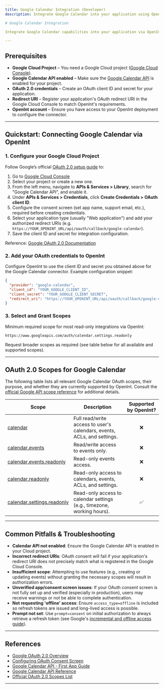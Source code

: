 ```yaml
---
title: Google Calendar Integration (Developer)
description: Integrate Google Calendar into your application using OpenInt with OAuth 2.0 authentication. Includes supported scopes, step-by-step setup, code examples, troubleshooting, and links to official resources.

# Google Calendar Integration

Integrate Google Calendar capabilities into your application via OpenInt, enabling seamless bi-directional event sync, user calendar settings access, and more. This guide provides the technical steps to authenticate users via OAuth 2.0, manage scopes, and ensure a robust integration for your SaaS product.

---
```


## Prerequisites

- **Google Cloud Project** – You need a Google Cloud project ([Google Cloud Console](https://console.developers.google.com/)).
- **Google Calendar API enabled** – Make sure the [Google Calendar API](https://developers.google.com/workspace/calendar/api) is enabled for your project.
- **OAuth 2.0 credentials** – Create an OAuth client ID and secret for your application.
- **Redirect URI** – Register your application's OAuth redirect URI in the Google Cloud Console to match OpenInt's requirements.
- **OpenInt account** – Ensure you have access to your OpenInt deployment to configure the connector.

---

## Quickstart: Connecting Google Calendar via OpenInt

### 1. Configure your Google Cloud Project

Follow Google’s official [OAuth 2.0 setup guide](https://developers.google.com/identity/protocols/oauth2) to:

1. Go to [Google Cloud Console](https://console.developers.google.com/)
2. Select your project or create a new one.
3. From the left menu, navigate to **APIs & Services > Library**, search for "Google Calendar API", and enable it.
4. Under **APIs & Services > Credentials**, click **Create Credentials > OAuth client ID**.
5. Configure the consent screen (set app name, support email, etc.), required before creating credentials.
6. Select your application type (usually "Web application") and add your authorized redirect URIs (e.g. `https://YOUR_OPENINT_URL/api/oauth/callback/google-calendar`).
7. Save the client ID and secret for integration configuration.

Reference: [Google OAuth 2.0 Documentation](https://developers.google.com/identity/protocols/oauth2)

### 2. Add your OAuth credentials to OpenInt

Configure OpenInt to use the client ID and secret you obtained above for the Google Calendar connector. Example configuration snippet:

```json
{
  "provider": "google-calendar",
  "client_id": "YOUR_GOOGLE_CLIENT_ID",
  "client_secret": "YOUR_GOOGLE_CLIENT_SECRET",
  "redirect_uri": "https://YOUR_OPENINT_URL/api/oauth/callback/google-calendar"
}
```

### 3. Select and Grant Scopes

Minimum required scope for most read-only integrations via OpenInt:

```
https://www.googleapis.com/auth/calendar.settings.readonly
```

Request broader scopes as required (see table below for all available and supported scopes).

---

## OAuth 2.0 Scopes for Google Calendar

The following table lists all relevant Google Calendar OAuth scopes, their purpose, and whether they are currently supported by OpenInt. Consult the [official Google API scope reference](https://developers.google.com/identity/protocols/oauth2/scopes#calendar) for additional details.

| Scope | Description | Supported by OpenInt? |
|-------|-------------|:---------------------:|
| <Tooltip tip="Full access to calendars including management of events, ACLs, and settings.">[calendar](https://www.googleapis.com/auth/calendar)</Tooltip> | Full read/write access to user's calendars, events, ACLs, and settings. | ❌ |
| <Tooltip tip="Read/write access to calendar events only.">[calendar.events](https://www.googleapis.com/auth/calendar.events)</Tooltip> | Read/write access to events only. | ❌ |
| <Tooltip tip="Read-only access to calendar events.">[calendar.events.readonly](https://www.googleapis.com/auth/calendar.events.readonly)</Tooltip> | Read-only events access. | ❌ |
| <Tooltip tip="Read-only access to calendars, events, ACLs, and settings.">[calendar.readonly](https://www.googleapis.com/auth/calendar.readonly)</Tooltip> | Read-only access to calendars, events, ACLs, and settings. | ❌ |
| <Tooltip tip="Read-only access to calendar settings.">[calendar.settings.readonly](https://www.googleapis.com/auth/calendar.settings.readonly)</Tooltip> | Read-only access to calendar settings (e.g., timezone, working hours). | ✅ |

---

## Common Pitfalls & Troubleshooting

- **Calendar API not enabled**: Ensure the Google Calendar API is enabled in your Cloud project.
- **Incorrect redirect URIs**: OAuth consent will fail if your application's redirect URI does not precisely match what is registered in the Google Cloud Console.
- **Insufficient scope**: Attempting to use features (e.g., creating or updating events) without granting the necessary scopes will result in authorization errors.
- **Unverified app/consent screen issues**: If your OAuth consent screen is not fully set up and verified (especially in production), users may receive warnings or not be able to complete authentication.
- **Not requesting 'offline' access**: Ensure `access_type=offline` is included so refresh tokens are issued and long-lived access is possible.
- **Prompt not set**: Use `prompt=consent` on initial authorization to always retrieve a refresh token (see Google's [incremental and offline access guide](https://developers.google.com/identity/protocols/oauth2/web-server#incrementalAuth)).

---

## References

- [Google OAuth 2.0 Overview](https://developers.google.com/identity/protocols/oauth2)
- [Configuring OAuth Consent Screen](https://console.developers.google.com/apis/credentials/consent)
- [Google Calendar API - First App Guide](https://developers.google.com/google-apps/calendar/firstapp)
- [Google Calendar API Reference](https://developers.google.com/workspace/calendar/api)
- [Official OAuth 2.0 Scopes List](https://developers.google.com/identity/protocols/oauth2/scopes#calendar)

---